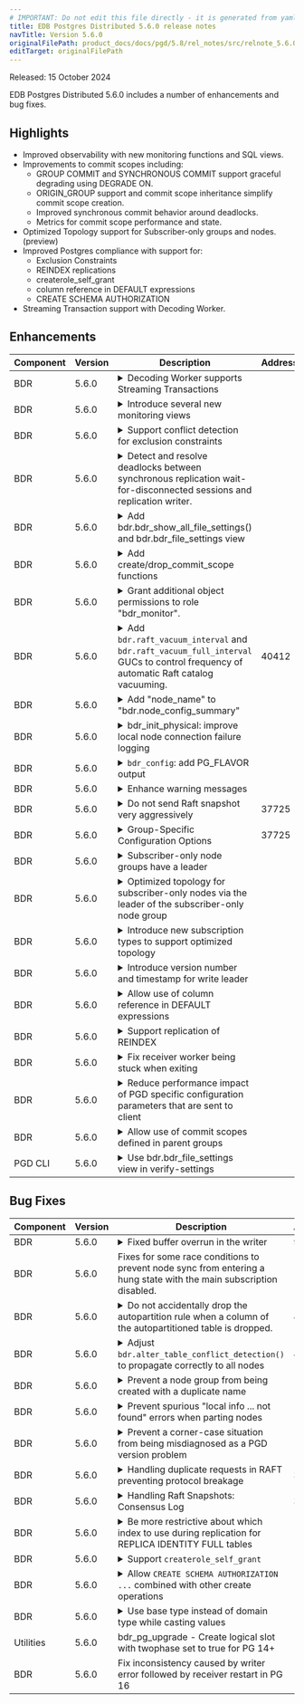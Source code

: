 ```yaml
---
# IMPORTANT: Do not edit this file directly - it is generated from yaml source.
title: EDB Postgres Distributed 5.6.0 release notes
navTitle: Version 5.6.0
originalFilePath: product_docs/docs/pgd/5.8/rel_notes/src/relnote_5.6.0.yml
editTarget: originalFilePath
---
```


Released: 15 October 2024

EDB Postgres Distributed 5.6.0 includes a number of enhancements and bug fixes.

## Highlights

- Improved observability with new monitoring functions and SQL views.
- Improvements to commit scopes including:
   - GROUP COMMIT and SYNCHRONOUS COMMIT support graceful degrading using DEGRADE ON.
   - ORIGIN_GROUP support and commit scope inheritance simplify commit scope creation.
   - Improved synchronous commit behavior around deadlocks.
   - Metrics for commit scope performance and state.
- Optimized Topology support for Subscriber-only groups and nodes. (preview)
- Improved Postgres compliance with support for:
    - Exclusion Constraints
    - REINDEX replications
    - createrole_self_grant
    - column reference in DEFAULT expressions
    - CREATE SCHEMA AUTHORIZATION
- Streaming Transaction support with Decoding Worker.

## Enhancements

<table class="table w-100"><thead><tr><th>Component</th><th>Version</th><th>Description</th><th width="10%">Addresses</th></tr></thead><tbody>
<tr><td>BDR</td><td>5.6.0</td><td><details><summary>Decoding Worker supports Streaming Transactions</summary><hr/><p>One of the main advantages of streaming is that the WAL sender sends the partial transaction before it commits, which reduces replication lag. Now, with streaming support, the WAL decoder does the same thing, but it streams to the LCRs segments. Eventually, the WAL sender will read the LCRs and mimic the same behavior of streaming large transactions before they commit. This provides the benefits of decoding worker, such as reduced CPU and disk space, as well as the benefits of streaming, such as reduced lag and disk space, since &quot;.spill&quot; files are not generated.
The WAL decoder always streams the transaction to LCRs, but based on downstream requests, the WAL sender either streams the transaction or just mimics the normal BEGIN..COMMIT scenario.
In addition to the normal LCRs segment files, we create streaming files with the starting names <code>TR_TXN_&lt;file-name-format&gt;</code> and <code>CAS_TXN_&lt;file-name-format&gt;</code> for each streamed transaction.</p>
</details></td><td></td></tr>
<tr><td>BDR</td><td>5.6.0</td><td><details><summary>Introduce several new monitoring views</summary><hr/><p>There are several view providing new information as well as making some
existing information easier to discover:</p>
<ul>
<li><a href="/pgd/5.8/reference/catalogs-visible#bdrstat_commit_scope"><code>bdr.stat_commit_scope</code></a> : Cumulative statistics for commit scopes.</li>
<li><a href="/pgd/5.8/reference/catalogs-visible#bdrstat_commit_scope_state"><code>bdr.stat_commit_scope_state</code></a> : Information about current use of commit scopes by backends.</li>
<li><a href="/pgd/5.8/reference/catalogs-visible#bdrstat_receiver"><code>bdr.stat_receiver</code></a> : Per subscription receiver statistics.</li>
<li><a href="/pgd/5.8/reference/catalogs-visible#bdrstat_writer"><code>bdr.stat_writer</code></a> : Per writer statistics. There can be multiple writers for each subscription. This also includes additional information about the currently applied transaction.</li>
<li><a href="/pgd/5.8/reference/catalogs-visible#bdrstat_raft_state"><code>bdr.stat_raft_state</code></a> : The state of the Raft consensus on the local node.</li>
<li><a href="/pgd/5.8/reference/catalogs-visible#bdrstat_raft_followers_state"><code>bdr.stat_raft_followers_state</code></a> : The state of the followers on the Raft leader node (empty on other nodes), also includes approximate clock drift between nodes.</li>
<li><a href="/pgd/5.8/reference/catalogs-visible#bdrstat_worker"><code>bdr.stat_worker</code></a> : Detailed information about PGD workers, including what the operation manager worker is currently doing.</li>
<li><a href="/pgd/5.8/reference/catalogs-visible#bdrstat_routing_state"><code>bdr.stat_routing_state</code></a> : The state of the connection routing which PGD Proxy uses to route the connections.</li>
<li><a href="/pgd/5.8/reference/catalogs-visible#bdrstat_routing_candidate_state"><code>bdr.stat_routing_candidate_state</code></a> : Information about routing candidate nodes on the Raft leader node (empty on other nodes).</li>
</ul>
</details></td><td></td></tr>
<tr><td>BDR</td><td>5.6.0</td><td><details><summary>Support conflict detection for exclusion constraints</summary><hr/><p>This allows defining <code>EXCLUDE</code> constraint on table replicated by PGD either with
<code>CREATE TABLE</code> or with <code>ALTER TABLE</code> and uses similar conflict detection to resolve
conflicts as for <code>UNIQUE</code> constraints.</p>
</details></td><td></td></tr>
<tr><td>BDR</td><td>5.6.0</td><td><details><summary>Detect and resolve deadlocks between synchronous replication wait-for-disconnected sessions and replication writer.</summary><hr/><p>This will cancel synchronous replication wait on disconnected sessions if it deadlocks against replication, preventing deadlocks on failovers when using synchronous replication. This only affects commit scopes, not synchronous replication configured via <code>synchronous_standby_names</code>.</p>
</details></td><td></td></tr>
<tr><td>BDR</td><td>5.6.0</td><td><details><summary>Add bdr.bdr_show_all_file_settings() and bdr.bdr_file_settings view</summary><hr/><p>Fix: Correct privileges for bdr_superuser.  Creating wrapper SECURITY DEFINER functions in the bdr schema and granting access to bdr_superuser to use those:</p>
<ul>
<li>bdr.bdr_show_all_file_settings</li>
<li>bdr.bdr_file_settings</li>
</ul>
</details></td><td></td></tr>
<tr><td>BDR</td><td>5.6.0</td><td><details><summary>Add create/drop_commit_scope functions</summary><hr/><p>Add functions for creating and dropping commit scopes that will eventually deprecate the non-standard functions for adding and removing commit scopes. Notify the user that these will be deprecated in a future version, suggesting the use of the new versions.</p>
</details></td><td></td></tr>
<tr><td>BDR</td><td>5.6.0</td><td><details><summary>Grant additional object permissions to role &quot;bdr_monitor&quot;.</summary><hr/><p>Permissions for the following objects have been updated to include SELECT permissions for role &quot;bdr_monitor&quot;: bdr.node_config</p>
</details></td><td></td></tr>
<tr><td>BDR</td><td>5.6.0</td><td><details><summary>Add <code>bdr.raft_vacuum_interval</code> and <code>bdr.raft_vacuum_full_interval</code> GUCs to control frequency of automatic Raft catalog vacuuming.</summary><hr/><p>This update introduces GUCs to regulate the frequency of automatic vacuuming on the specified catalogs. The GUC <code>bdr.raft_vacuum_interval</code> determines the frequency at which tables are examined for VACUUM and ANALYZE. Autovacuum GUCs and table reloptions are utilized to ascertain the necessity of VACUUM/ANALYZE.
The <code>bdr.raft_vacuum_full_interval</code> initiates VACUUM FULL on the tables. Users have the ability to deactivate VACUUM FULL if regular VACUUM suffices to manage bloat.</p>
</details></td><td>40412</td></tr>
<tr><td>BDR</td><td>5.6.0</td><td><details><summary>Add &quot;node_name&quot; to &quot;bdr.node_config_summary&quot;</summary><hr/><p>Add &quot;node_name&quot; to the view &quot;bdr.node_config_summary&quot;. This makes it consistent with other summary views, which report the name of the object (node, group, etc.) for which the summary is being generated.</p>
</details></td><td></td></tr>
<tr><td>BDR</td><td>5.6.0</td><td><details><summary>bdr_init_physical: improve local node connection failure logging</summary><hr/><p>Ensure that bdr_init_physical emits details about connection failure if the &quot;--local-dsn&quot; parameter is syntactically correct but invalid, e.g., due to an incorrect host or port setting.</p>
</details></td><td></td></tr>
<tr><td>BDR</td><td>5.6.0</td><td><details><summary><code>bdr_config</code>: add PG_FLAVOR output</summary><hr/><p><code>bdr_config</code> now shows the PostgreSQL &quot;flavor&quot; which BDR was built against, one of:</p>
<ul>
<li>COMMUNITY</li>
<li>EPAS</li>
<li>EXTENDED</li>
<li>BDRPG</li>
</ul>
</details></td><td></td></tr>
<tr><td>BDR</td><td>5.6.0</td><td><details><summary>Enhance warning messages</summary><hr/><p>Enhance messages issued during DML and DDL lock acquisition.</p>
</details></td><td></td></tr>
<tr><td>BDR</td><td>5.6.0</td><td><details><summary>Do not send Raft snapshot very aggressively</summary><hr/><p>Avoid sending Raft snapshots too frequently as it can slow down follower nodes. Limit the snapshot rate to once in every election timeout, unless there is no other communication between the nodes, in which case send a snapshot every 1/3rd of the election timeout. This will help all nodes keep pace with the leader and improve CPU utilization.</p>
</details></td><td>37725</td></tr>
<tr><td>BDR</td><td>5.6.0</td><td><details><summary>Group-Specific Configuration Options</summary><hr/><p>It is now possible to set akk top-level and subgroup level options. The following options are available for top-both groups:</p>
<ul>
<li>check_constraints</li>
<li>enable_wal_decoder</li>
<li>num_writers</li>
<li>streaming_mode</li>
<li>enable_raft
Subgroups inherit settings from their parent group, but can override them if set in the subgroup.</li>
</ul>
</details></td><td>37725</td></tr>
<tr><td>BDR</td><td>5.6.0</td><td><details><summary>Subscriber-only node groups have a leader</summary><hr/><p>Subscriber-only node groups have a leader elected by top-level Raft. There is now a bdr.leader catalog that tracks leadership of subgroups and subscriber-only nodes. If the node that is the leader of a subscriber-only node group goes down or becomes unreachable, a new leader is elected from that group.</p>
</details></td><td></td></tr>
<tr><td>BDR</td><td>5.6.0</td><td><details><summary>Optimized topology for subscriber-only nodes via the leader of the subscriber-only node group</summary><hr/><p>Subscriber-only nodes earlier used to have subscriptions to each data node. Now if optimized topology is enabled, only the leaders of subscriber-only node groups have subscriptions to routing leaders of data node subsgroups. The subscriber only nodegroup leaders route data to other nodes of that subscriber-only nodegroup. This reduces the load on all data nodes so they do not have to send data to all subscriber-only nodes. The GUC <code>bdr.force_full_mesh=off</code> enables this optimized topology. This GUC variable is on by default, retaining pre-5.6.0 behavior.</p>
</details></td><td></td></tr>
<tr><td>BDR</td><td>5.6.0</td><td><details><summary>Introduce new subscription types to support optimized topology</summary><hr/><p>New subscription types that forward data from all nodes of the subgroup via a routing leader (mode: l), and those that forward data from the entire cluster via a subscriber-only group leader (mode: w) are introduced.</p>
</details></td><td></td></tr>
<tr><td>BDR</td><td>5.6.0</td><td><details><summary>Introduce version number and timestamp for write leader</summary><hr/><p>A write leader has a version. Every time a new leader is elected, the version is incremented and timestamp noted via Raft. This is to build a foundation for better conflict resolution.</p>
</details></td><td></td></tr>
<tr><td>BDR</td><td>5.6.0</td><td><details><summary>Allow use of column reference in DEFAULT expressions</summary><hr/><p>Using column references in default expressions is now supported, this is particularly
useful with generated columns, for example:
<code>ALTER TABLE gtest_tableoid ADD COLUMN c regclass GENERATED ALWAYS AS (tableoid) STORED;</code></p>
</details></td><td></td></tr>
<tr><td>BDR</td><td>5.6.0</td><td><details><summary>Support replication of REINDEX</summary><hr/><p>Both REINDEX and REINDEX CONCURRENTLY are now replicated commands.</p>
</details></td><td></td></tr>
<tr><td>BDR</td><td>5.6.0</td><td><details><summary>Fix receiver worker being stuck when exiting</summary><hr/><p>Receiver worker could get stuck when exiting, waiting for a writer that never
actually started. This could on rare occasions break replication after
configuration changes until Postgres was restarted.</p>
</details></td><td></td></tr>
<tr><td>BDR</td><td>5.6.0</td><td><details><summary>Reduce performance impact of PGD specific configuration parameters that are sent to client</summary><hr/><p>Changes to values of variables <code>bdr.last_committed_lsn</code>, <code>transaction_id</code>
and <code>bdr.local_node_id</code> are automatically reported to clients when using
CAMO or GROUP COMMIT. This has now been optimized to use less resources.</p>
</details></td><td></td></tr>
<tr><td>BDR</td><td>5.6.0</td><td><details><summary>Allow use of commit scopes defined in parent groups</summary><hr/><p>When there is a commit scope defined for top-level group, it can be used by
any node in a subgroup and does not need to be redefined for every subgroup
anymore. This is particularly useful when combined with <code>ORIGIN\_GROUP</code>
keyword to reduce the complexity of commit scope setup.</p>
</details></td><td></td></tr>
<tr><td>PGD CLI</td><td>5.6.0</td><td><details><summary>Use bdr.bdr_file_settings view in verify-settings</summary><hr/><p>Use bdr.bdr_file_settings view to get the current settings for the proxy.</p>
</details></td><td></td></tr>
</tbody></table>


## Bug Fixes

<table class="table w-100"><thead><tr><th>Component</th><th>Version</th><th>Description</th><th width="10%">Addresses</th></tr></thead><tbody>
<tr><td>BDR</td><td>5.6.0</td><td><details><summary>Fixed buffer overrun in the writer</summary><hr/><p>Include an extra zero byte at the end of a column value allocation in shared memory queue insert/update/delete messages.</p>
</details></td><td>98966</td></tr>
<tr><td>BDR</td><td>5.6.0</td><td>Fixes for some race conditions to prevent node sync from entering a hung state with the main subscription disabled.</td><td></td></tr>
<tr><td>BDR</td><td>5.6.0</td><td><details><summary>Do not accidentally drop the autopartition rule when a column of the autopartitioned table is dropped.</summary><hr/><p>When ALTER TABLE .. DROP COLUMN is used, the object_access_hook is fired with <code>classId</code> set to RelationRelationId, but the <code>subId</code> is set to the attribute number to differentiate it from the DROP TABLE command.</p>
<p>Therefore, we need to check the subId field to make sure that we are not performing actions that should only be triggered when a table is dropped.</p>
</details></td><td>40258</td></tr>
<tr><td>BDR</td><td>5.6.0</td><td><details><summary>Adjust <code>bdr.alter_table_conflict_detection()</code> to propagate correctly to all nodes</summary><hr/><p>Ensure that the propagation of <code>bdr.alter_table_conflict_detection()</code> (as well as the related, deprecated <code>bdr.column_timestamps_(en|dis)able()</code> functions) is carried out correctly to all logical standbys. Previously, this propagation did not occur if the logical standby was not directly attached to the node on which the functions were executed.</p>
</details></td><td>40258</td></tr>
<tr><td>BDR</td><td>5.6.0</td><td><details><summary>Prevent a node group from being created with a duplicate name</summary><hr/><p>Ensure that a nodegroup is not inadvertently created with the same name as an existing nodegroup. Failure to do so may result in a complete shutdown of the top-level Raft on all nodes, with no possibility of recovery.</p>
</details></td><td></td></tr>
<tr><td>BDR</td><td>5.6.0</td><td><details><summary>Prevent spurious &quot;local info ... not found&quot; errors when parting nodes</summary><hr/><p>Handle the absence of the expected node record gracefully when a node is being removed, the local node record might have already been deleted, but an attempt could be made to update it anyway. This resulted in harmless &quot;BDR node local info for node ... not found&quot; errors.</p>
</details></td><td></td></tr>
<tr><td>BDR</td><td>5.6.0</td><td><details><summary>Prevent a corner-case situation from being misdiagnosed as a PGD version problem</summary><hr/><p>Improve Raft error messages to handle cases where nodes may not be correctly participating in Raft.</p>
</details></td><td></td></tr>
<tr><td>BDR</td><td>5.6.0</td><td><details><summary>Handling duplicate requests in RAFT preventing protocol breakage</summary><hr/><p>When processing RAFT entries, it's crucial to handle duplicate requests properly to prevent Raft protocol issues. Duplicate requests can occur when a client retries a request that has already been accepted and applied by the Raft leader. The problem arose when the leader failed to detect the duplicate request due to historical evidence being pruned.</p>
</details></td><td>37725</td></tr>
<tr><td>BDR</td><td>5.6.0</td><td><details><summary>Handling Raft Snapshots: Consensus Log</summary><hr/><p>When installing or importing a Raft snapshot, discard the consensus log unless it contains an entry matching the snapshot's last included entry and term.</p>
</details></td><td>37725</td></tr>
<tr><td>BDR</td><td>5.6.0</td><td><details><summary>Be more restrictive about which index to use during replication for REPLICA IDENTITY FULL tables</summary><hr/><p>This fixes various index related errors during replication like:
'could not lookup equality operator for type, optype in opfamily'
or 'function &quot;amgettuple&quot; is not defined for index &quot;brinidx&quot;'</p>
</details></td><td></td></tr>
<tr><td>BDR</td><td>5.6.0</td><td><details><summary>Support <code>createrole_self_grant</code></summary><hr/><p>The <code>createrole_self_grant</code> configuration option affects inherited grants
by newly created roles. In previous versions <code>CREATE ROLE</code>/<code>CREATE USER</code>
replication would not take this into consideration, resulting in different
role privileges on different nodes.</p>
</details></td><td></td></tr>
<tr><td>BDR</td><td>5.6.0</td><td><details><summary>Allow <code>CREATE SCHEMA AUTHORIZATION ...</code> combined with other create operations</summary><hr/><p>Previously, this would throw &quot;cannot change current role within security-restricted operation&quot; error</p>
</details></td><td></td></tr>
<tr><td>BDR</td><td>5.6.0</td><td><details><summary>Use base type instead of domain type while casting values</summary><hr/><p>This prevents errors when replicating UPDATEs for domains defined as NOT VALID
where tables contain data which would not be allowed by current definition
of such domain.</p>
</details></td><td></td></tr>
<tr><td>Utilities</td><td>5.6.0</td><td>bdr_pg_upgrade - Create logical slot with twophase set to true for PG 14+</td><td></td></tr>
<tr><td>BDR</td><td>5.6.0</td><td>Fix inconsistency caused by writer error followed by receiver restart in PG 16</td><td></td></tr>
</tbody></table>


